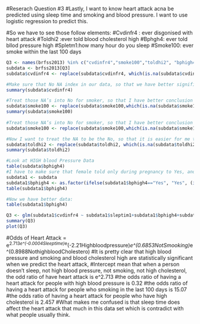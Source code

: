 #Reserach Question #3
#Lastly, I want to know heart attack acna be predicted using sleep time and smoking and blood pressure. I want to use logistic regression to predict this.

#So we have to see those follow elements: 
#Cvdinfr4 : ever disgonised with heart attack
#Toldhi2 :ever told blood cholesterol high
#Bphgh4: ever told bllod pressure high
#Spletm1:how many hour do you sleep
#Smoke100: ever smoke within the last 100 days

```r
Q3 <- names(brfss2013) %in% c("cvdinfr4","smoke100","toldhi2", "bphigh4", "sleptim1")
subdata <- brfss2013[Q3]
subdata$cvdinfr4 <- replace(subdata$cvdinfr4, which(is.na(subdata$cvdinfr4)), "No")

#Make sure that No NA index in our data, so that we have better significance
summary(subdata$cvdinfr4)

#Treat those NA’s into No for smoker, so that I have better conclusion in the end.
subdata$smoke100 <- replace(subdata$smoke100,which(is.na(subdata$smoke100)),"No")
summary(subdata$smoke100)
  
#Treat those NA’s into No for smoker, so that I have better conclusion in the end.
subdata$smoke100 <- replace(subdata$smoke100,which(is.na(subdata$smoke100)),"No")

#Now I want to treat the NA to be the No, so that it is easier for me to conclude later. We
subdata$toldhi2 <- replace(subdata$toldhi2, which(is.na(subdata$toldhi2)), "No")
summary(subdata$toldhi2)

#Look at HIGH blood Pressure Data
table(subdata$bphigh4)
#I have to make sure that female told only during pregnancy to Yes, and told borderline or pre-hypertensive to Yes. In order to make sure logistic regression.
subdata1 <- subdata
subdata1$bphigh4 <- as.factor(ifelse(subdata1$bphigh4=="Yes", "Yes", (ifelse(subdata1$bphigh4=="Yes, but female told only during pregnancy", "Yes",(ifelse(subdata1$bphigh4=="Told borderline or pre-hypertensive", "Yes", "No"))))))
table(subdata1$bphigh4)

#Now we have better data:
table(subdata1$bphigh4)

Q3 <- glm(subdata1$cvdinfr4 ~ subdata1$sleptim1+subdata1$bphigh4+subdata1$smoke100+subdata1$toldhi2, data=subdata1, family = "binomial")
summary(Q3)
plot(Q3)

```

#Odds of Heart Attack = e^2.713*e^(-0.0004Sleeptime)*e^(-2.21Highbloodpressure)*e^(0.6853NotSmooking)*e^(0.8988NothighbloodCholestero)
#It is pretty clear that high blood pressure and smoking and blood cholesterol high are statistically significant when we predict the heart attack, 
#Intercept mean that when a person doesn’t sleep, not high blood pressure, not smoking, not high cholesterol, the odd ratio of have heart attack is e^2.713
#the odds ratio of having a heart attack for people with high blood pressure is 0.32
#the odds ratio of having a heart attack for people who smoking in the last 100 days is 15.07
#the odds ratio of having a heart attack for people who have high cholesterol is 2.457
#What makes me confused is that sleep time does affect the heart attack that much in this data set which is contradict with what people usually think.

